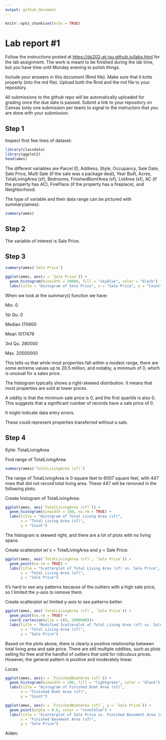 ```yaml
---
output: github_document
---
```


<!-- README.md is generated from README.Rmd. Please edit the README.Rmd file -->

```r
knitr::opts_chunk$set(echo = TRUE)
```

# Lab report #1

Follow the instructions posted at <https://ds202-at-isu.github.io/labs.html> for the lab assignment. The work is meant to be finished during the lab time, but you have time until Monday evening to polish things.

Include your answers in this document (Rmd file). Make sure that it knits properly (into the md file). Upload both the Rmd and the md file to your repository.

All submissions to the github repo will be automatically uploaded for grading once the due date is passed. Submit a link to your repository on Canvas (only one submission per team) to signal to the instructors that you are done with your submission.

## Step 1

Inspect first few lines of dataset:

```r
library(classdata)
library(ggplot2)
head(ames)
```

The different variables are Parcel ID, Address, Style, Occupancy, Sale Date, Sale Price, Multi Sale (if the sale was a package deal), Year Built, Acres, TotalLivingArea (sf), Bedrooms, FinishedBsmtArea (sf), LotArea (sf), AC (if the property has AC), FirePlace (if the property has a fireplace), and Neighborhood.

The type of variable and their data range can be pictured with summary(ames):

```r
summary(ames)
```

## Step 2

The variable of interest is Sale Price.

## Step 3

```r
summary(ames$`Sale Price`)

ggplot(ames, aes(x = `Sale Price`)) +
  geom_histogram(binwidth = 50000, fill = "skyblue", color = "black") +
  labs(title = "Histogram of Sale Price", x = "Sale Price", y = "Count")
```

When we look at the summary() function we have:

Min. 0

1st Qu. 0

Median 170900

Mean 1017479

3rd Qu. 280000

Max. 20500000

This tells us that while most properties fall within a modest range, there are some extreme values up to 20.5 million, and notably, a minimum of 0, which is unusual for a sales price.

The histogram typically shows a right-skewed distribution. It means that most properties are sold at lower prices.

A oddity is that the minimum sale price is 0, and the first quartile is also 0. This suggests that a significant number of records have a sale price of 0.

It might indicate data entry errors.

These could represent properties transferred without a sale.

## Step 4

Kylie: TotalLivingArea

Find range of TotalLivingArea:
```r
summary(ames$`TotalLivingArea (sf)`)
```

The range of TotalLivingArea is 0 square feet to 6007 square feet, with 447 rows that did not record total living area. These 447 will be removed in the following plots.

Create histogram of TotalLivingArea:
```r
ggplot(ames, aes(`TotalLivingArea (sf)`)) +
  geom_histogram(binwidth = 100, na.rm = TRUE) +
  labs(title = "Histogram of Total Living Area (sf)",
       x = "Total Living Area (sf)",
       y = "Count")
```

The histogram is skewed right, and there are a lot of plots with no living space.

Create scatterplot w/ x = TotalLivingArea and y = Sale Price:
```r
ggplot(ames, aes(`TotalLivingArea (sf)`, `Sale Price`)) +
  geom_point(na.rm = TRUE) +
  labs(title = "Scatterplot of Total Living Area (sf) vs. Sale Price",
       x = "Total Living Area (sf)",
       y = "Sale Price")
```

It's hard to see any patterns because of the outliers with a high sale price, so I limited the y-axis to remove them.

Create scatterplot w/ limited y-axis to see patterns better:
```r
ggplot(ames, aes(`TotalLivingArea (sf)`, `Sale Price`)) +
  geom_point(na.rm = TRUE) +
  coord_cartesian(ylim = c(0, 2000000))+
  labs(title = "Modified Scatterplot of Total Living Area (sf) vs. Sale Price",
       x = "Total Living Area (sf)",
       y = "Sale Price")
```

Based on the plots above, there is clearly a positive relationship between total living area and sale price. There are still multiple oddities, such as plots selling for free and the handful of outliers that sold for ridiculous prices. However, the general pattern is positive and moderately linear.

Lucas:

```r
ggplot(ames, aes(x = `FinishedBsmtArea (sf)`)) +
  geom_histogram(binwidth = 100, fill = "lightgreen", color = "black") +
  labs(title = "Histogram of Finished Bsmt Area (sf)",
       x = "Finished Bsmt Area (sf)",
       y = "Count")
```

```r
ggplot(ames, aes(x = `FinishedBsmtArea (sf)`, y = `Sale Price`)) +
  geom_point(alpha = 0.6, color = "steelblue") +
  labs(title = "Scatterplot of Sale Price vs. Finished Basement Area (sf)",
       x = "Finished Basement Area (sf)",
       y = "Sale Price")

```

Aiden:
